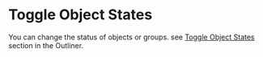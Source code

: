 # Toggle Object States

You can change the status of objects or groups.
see [Toggle Object States](./outliner#toggle-object-states) section in the Outliner.












